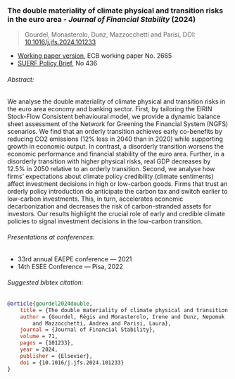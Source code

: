 ### The double materiality of climate physical and transition risks in the euro area - _Journal of Financial Stability_ (2024)

> Gourdel, Monasterolo, Dunz, Mazzocchetti and Parisi, DOI: [10.1016/j.jfs.2024.101233](https://doi.org/10.1016/j.jfs.2024.101233)

+ [Working paper version](https://www.ecb.europa.eu/pub/pdf/scpwps/ecb.wp2665~622858d454.en.pdf), ECB working paper No. 2665
+ [SUERF Policy Brief](https://www.suerf.org/suer-policy-brief/54311/the-double-materiality-of-climate-physical-and-transition-risks-in-the-euro-area), No 436

###### Abstract:
We analyse the double materiality of climate physical and transition risks in the euro area economy and banking sector.
First, by tailoring the EIRIN Stock-Flow Consistent behavioural model, we provide a dynamic balance sheet assessment of the Network for Greening the Financial System (NGFS) scenarios.
We find that an orderly transition achieves early co-benefits by reducing CO2 emissions (12% less in 2040 than in 2020) while supporting growth in economic output.
In contrast, a disorderly transition worsens the economic performance and financial stability of the euro area.
Further, in a disorderly transition with higher physical risks, real GDP decreases by 12.5% in 2050 relative to an orderly transition.
Second, we analyse how firms’ expectations about climate policy credibility (climate sentiments) affect investment decisions in high or low-carbon goods.
Firms that trust an orderly policy introduction do anticipate the carbon tax and switch earlier to low-carbon investments.
This, in turn, accelerates economic decarbonization and decreases the risk of carbon-stranded assets for investors.
Our results highlight the crucial role of early and credible climate policies to signal investment decisions in the low-carbon transition.

###### Presentations at conferences:

- 33rd annual EAEPE conference --- 2021
- 14th ESEE Conference --- Pisa, 2022

###### Suggested bibtex citation:

```bibtex
@article{gourdel2024double,
    title = {The double materiality of climate physical and transition risks in the euro area},
    author = {Gourdel, Régis and Monasterolo, Irene and Dunz, Nepomuk
        and Mazzocchetti, Andrea and Parisi, Laura},
    journal = {Journal of Financial Stability},
    volume = 71,
    pages = {101233},
    year = 2024,
    publisher = {Elsevier},
    doi = {10.1016/j.jfs.2024.101233}
}
```
